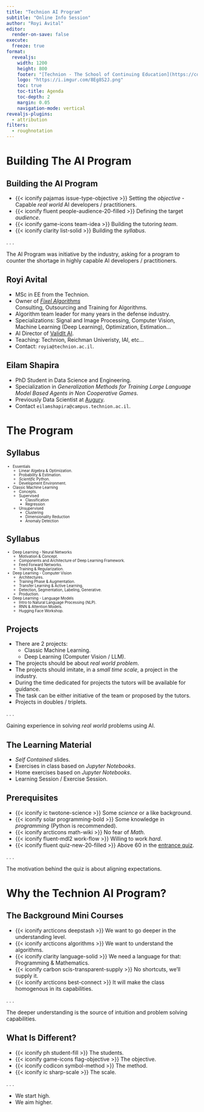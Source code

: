 ```yaml
---
title: "Technion AI Program"
subtitle: "Online Info Session"
author: "Royi Avital"
editor:
  render-on-save: false
execute:
  freeze: true
format: 
  revealjs:
    width: 1200
    height: 800
    footer: "[Technion - The School of Continuing Education](https://cont-edu.technion.ac.il)"
    logo: "https://i.imgur.com/8Eg8S2J.png"
    toc: true
    toc-title: Agenda
    toc-depth: 2
    margin: 0.05
    navigation-mode: vertical
revealjs-plugins:
  - attribution
filters:
  - roughnotation
---
```


# Building The AI Program

## Building the AI Program

:::{.incremental}
 * {{< iconify pajamas issue-type-objective >}} Setting the _objective_ - Capable _real world_ AI developers / practitioners.
 * {{< iconify fluent people-audience-20-filled >}} Defining the target _audience_.  
 * {{< iconify game-icons team-idea >}} Building the tutoring _team_.
 * {{< iconify clarity list-solid >}} Building the _syllabus_.
:::

. . . 

:::{.callout-tip title="The Initiative"}

The AI Program was initiative by the industry, asking for a program to counter the shortage in highly capable AI developers / practitioners.

:::

## Royi Avital

 - MSc in EE from the Technion.
 - Owner of [_Fixel Algorithms_](https://fixelalgorithms.gitlab.io)  
   Consulting, Outsourcing and Training for Algorithms.
 - Algorithm team leader for many years in the defense industry.
 - Specializations: Signal and Image Processing, Computer Vision, Machine Learning (Deep Learning), Optimization, Estimation...
 - AI Director of [ValidIt AI](https://validit.ai).
 - Teaching: Technion, Reichman Univeristy, IAI, etc...
 - Contact: `royia@technion.ac.il`.

## Eilam Shapira

 - PhD Student in Data Science and Engineering.
 - Specialization in _Generalization Methods for Training Large Language Model Based Agents in Non Cooperative Games_.
 - Previously Data Scientist at [Augury](https://www.augury.com).
 - Contact `eilamshapira@campus.technion.ac.il`.

# The Program

## Syllabus {auto-animate=true}

:::{.incremental style="font-size: 70%;"}
 * Essentials
   * Linear Algebra & Optimization.
   * Probability & Estimation.
   * _Scientific_ Python.
   * Development Environment.
 * Classic Machine Learning
   * Concepts.
   * Supervised
     * Classification
     * Regression
   * Unsupervised
     * Clustering
     * Dimensionality Reduction
     * Anomaly Detection
:::

## Syllabus {.unlisted auto-animate=true}

:::{.incremental style="font-size: 70%;"}
 * Deep Learning - Neural Networks
   * Motivation & Concept.
   * Components and Architecture of Deep Learning Framework.
   * Feed Forward Networks.
   * Training & Regularization.
 * Deep Learning - Computer Vision
   * Architectures.
   * Training Phase & Augmentation.
   * Transfer Learning & Active Learning.
   * Detection, Segmentation, Labeling, Generative.
   * Production.
 * Deep Learning - Language Models
   * Intro to Natural Language Processing (NLP).
   * RNN & Attention Models.
   * Hugging Face Workshop.
:::

## Projects

 - There are 2 projects:
   - Classic Machine Learning.
   - Deep Learning (Computer Vision / LLM).
 - The projects should be about _real world problem_.
 - The projects should imitate, in a _small time scale_, a project in the industry.
 - During the time dedicated for projects the tutors will be available for guidance.
 - The task can be either initiative of the team or proposed by the tutors.
 - Projects in doubles / triplets.

. . . 

:::{.callout-note title="The Objective"}

Gaining experience in solving _real world_ problems using AI.

:::

## The Learning Material

 - _Self Contained_ slides.
 - Exercises in class based on _Jupyter Notebooks_.
 - Home exercises based on _Jupyter Notebooks_.
 - Learning Session / Exercise Session.

## Prerequisites

:::{.incremental}
 * {{< iconify ic twotone-science >}} Some _science_ or a like background.
 * {{< iconify solar programming-bold >}} Some knowledge in _programming_ (Python is recommended).  
 * {{< iconify arcticons math-wiki >}} No fear of _Math_.
 * {{< iconify fluent-mdl2 work-flow >}} Willing to work _hard_.
 * {{< iconify fluent quiz-new-20-filled >}} Above 60 in the [entrance quiz](https://hackmd.io/@Fixel/HyJT6urya).
:::

. . . 

:::{.callout-note title="Expectations"}

The motivation behind the quiz is about aligning expectations.

:::

# Why the Technion AI Program?

## The Background Mini Courses

:::{.incremental}
 * {{< iconify arcticons deepstash >}} We want to go deeper in the understanding level.
 * {{< iconify arcticons algorithms >}} We want to understand the algorithms.  
 * {{< iconify clarity language-solid >}} We need a language for that: Programming & Mathematics.
 * {{< iconify carbon scis-transparent-supply >}} No shortcuts, we'll supply it.
 * {{< iconify arcticons best-connect >}} It will make the class homogenous in its capabilities.
:::

. . .

:::{.callout-note title="Intuition"}

The deeper understanding is the source of intuition and problem solving capabilities.

:::

## What Is Different?

:::{.incremental}
 * {{< iconify ph student-fill >}} The students.
 * {{< iconify game-icons flag-objective >}} The objective.  
 * {{< iconify codicon symbol-method >}} The method.
 * {{< iconify ic sharp-scale >}} The scale.
:::

. . .


:::{.callout-important title="Why?"}

 - We start high.
 - We aim higher.

:::



